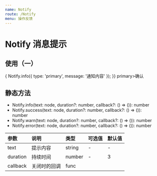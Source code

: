 ```yaml
---
name: Notify
route: /Notify
menu: 操作反馈
---
```



# Notify 消息提示


## 使用（一）
<Playground>
  <div>
    <Button.Group>
      <Button.Self color="blue" onClick={()=>{
          Notify.info({ type: 'primary', message: '通知内容' });
        }} primary>确认</Button.Self>
    </Button.Group>
  </div>
</Playground>


## 静态方法

<!-- - Notify.success(text, [duration], onClose)
- Notify.error(text, [duration], onClose)
- Notify.info(text, [duration], onClose)
- Notify.warning(text, [duration], onClose)
- Notify.loading(text, [durtion], onClose) -->

- Notify.info(text: node, duration?: number, callback?: () => ()): number
- Notify.success(text: node, duration?: number, callback?: () => ()): number
- Notify.warn(text: node, duration?: number, callback?: () => ()): number
- Notify.error(text: node, duration?: number, callback?: () => ()): number

| 参数 | 说明 | 类型 | 可选值 | 默认值 |
| :--- | :--- | :---- | :--- | :---- |
| text | 提示内容 |  string |  - | - |
| duration | 持续时间 | number | - | 3 |
| callback | 关闭时的回调 | func |  |  |


